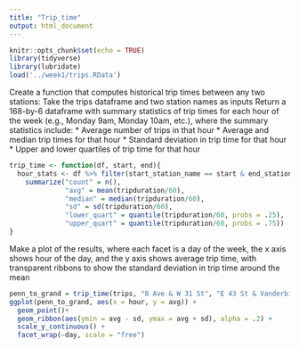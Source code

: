```yaml
---
title: "Trip_time"
output: html_document
---
```


```r
knitr::opts_chunk$set(echo = TRUE)
library(tidyverse)
library(lubridate)
load('../week1/trips.RData')
```
Create a function that computes historical trip times between any two stations:
Take the trips dataframe and two station names as inputs
Return a 168-by-6 dataframe with summary statistics of trip times for each hour of the week (e.g., Monday 9am, Monday 10am, etc.), where the summary statistics include:
* Average number of trips in that hour
* Average and median trip times for that hour
* Standard deviation in trip time for that hour
* Upper and lower quartiles of trip time for that hour
```r
trip_time <- function(df, start, end){
  hour_stats <- df %>% filter(start_station_name == start & end_station_name==end) %>% mutate(day = wday(as.Date(starttime), label = TRUE), hour = hour(starttime)) %>% group_by(day, hour) %>% 
    summarize("count" = n(), 
              "avg" = mean(tripduration/60), 
              "median" = median(tripduration/60),
              "sd" = sd(tripduration/60),
              "lower_quart" = quantile(tripduration/60, probs = .25),
              "upper_quart" = quantile(tripduration/60, probs = .75)) 
}
```

Make a plot of the results, where each facet is a day of the week, the x axis shows hour of the day, and the y axis shows average trip time, with transparent ribbons to show the standard deviation in trip time around the mean
```r
penn_to_grand = trip_time(trips, "8 Ave & W 31 St", "E 43 St & Vanderbilt Ave")
ggplot(penn_to_grand, aes(x = hour, y = avg)) +
  geom_point()+
  geom_ribbon(aes(ymin = avg - sd, ymax = avg + sd), alpha = .2) +
  scale_y_continuous() +
  facet_wrap(~day, scale = "free")
```
